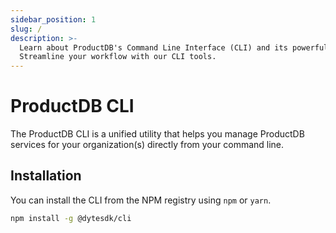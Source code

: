 ```yaml
---
sidebar_position: 1
slug: /
description: >-
  Learn about ProductDB's Command Line Interface (CLI) and its powerful commands.
  Streamline your workflow with our CLI tools.
---
```


# ProductDB CLI

The ProductDB CLI is a unified utility that helps you manage ProductDB services for your
organization(s) directly from your command line.

## Installation

You can install the CLI from the NPM registry using `npm` or `yarn`.

```bash npm2yarn
npm install -g @dytesdk/cli
```

<head>
  <title>CLI ProductDB CLI</title>
  <meta name="description" content="Learn about ProductDB's Command Line Interface (CLI) and its powerful commands. Streamline your workflow with our CLI tools."/>
</head>
